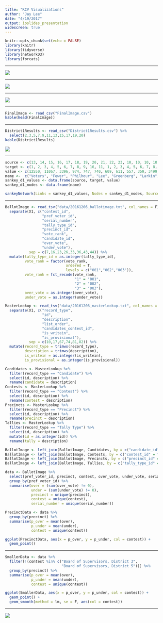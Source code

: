 ```yaml
---
title: "RCV Visualizations"
author: "Jay Lee"
date: "4/19/2017"
output: ioslides_presentation
widescreen: true
---
```


```r
knitr::opts_chunk$set(echo = FALSE)
library(knitr)
library(tidyverse)
library(networkD3)
library(forcats)
```

---

![](Ballot.png)

---

![](BallotImage.png)

---

![](MasterLookup.png)

---

```r
FinalImage <- read_csv("FinalImage.csv")
kable(head(FinalImage))
```

---

```r
District1Results <- read_csv("District1Results.csv") %>%
  select(2,3,5,7,9,11,13,15,17,19,20)
kable(District1Results)
```

![](District1Results.png)

---

```r
source <- c(13, 14, 15, 16, 17, 18, 19, 20, 21, 22, 23, 10, 10, 10, 10, 10, 10, 10, 10, 10, 10, 9, 9, 9, 9, 9, 9, 9, 9, 9, 8, 8, 8, 8, 8, 8, 8, 8, 7, 7, 7, 7, 7, 7, 7, 6, 6, 6, 6, 6, 6, 5, 5, 5, 5, 5, 4, 4, 4, 4, 3, 3, 3, 13, 14, 23, 24)
target <- c(1, 2, 3, 4, 5, 6, 7, 8, 9, 10, 11, 1, 2, 3, 4, 5, 6, 7, 8, 9, 12, 1, 2, 3, 4, 5, 6, 7, 8, 12, 1, 2, 3, 4, 5, 6, 7, 12, 1, 2, 3, 4, 5, 6, 12, 1, 2, 3, 4, 5, 12, 1, 2, 3, 4, 12, 1, 2, 3, 12, 1, 2, 12, 24, 24, 24, 10)
value <- c(12550, 11067, 3396, 974, 747, 740, 609, 611, 557, 359, 3499, 139, 68, 12, 10, 26, 4, 43, 15, 9, 23, 88, 113, 82, 58, 62, 17, 28, 29, 52, 68, 108, 70, 81, 70, 27, 52, 55, 221, 167, 77, 61, 71, 32, 48, 67, 205, 242, 130, 56, 56, 164, 201, 121, 142, 90, 162, 312, 159, 147, 1554, 1175, 492, 0, 0, 0, 0)
name <-  c("Voters", "Fewer", "Philhour", "Lee", "Greenberg", "Larkin", "Kwong", "Lyens", "Jungreis", "D'Silva", "Thornley", "N/A", "Exhausted", "Fewer", "Philhour", "Lee", "Greenberg", "Larkin", "Kwong", "Lyens", "Jungreis", "D'Silva", "Thornley", "N/A", ".")
sankey_d1_values <- data.frame(source, target, value)
sankey_d1_nodes <- data.frame(name)

sankeyNetwork(Links = sankey_d1_values, Nodes = sankey_d1_nodes, Source = "source", Target = "target", Value = "value", NodeID = "name", units = "voters", fontSize = 12, nodeWidth = 20)
```

---

```r
BallotImage <- read_tsv("data/20161206_ballotimage.txt", col_names = F) %>%
  separate(X1, c("contest_id",
                 "pref_voter_id",
                 "serial_number",
                 "tally_type_id",
                 "precinct_id",
                 "vote_rank",
                 "candidate_id",
                 "over_vote",
                 "under_vote"),
           sep = c(7,16,23,26,33,36,43,44)) %>%
  mutate(tally_type_id = as.integer(tally_type_id),
         vote_rank = factor(vote_rank,
                            ordered = T,
                            levels = c("001","002","003")),
         vote_rank = fct_recode(vote_rank,
                                "1" = "001",
                                "2" = "002",
                                "3" = "003"),
         over_vote = as.integer(over_vote),
         under_vote = as.integer(under_vote))

MasterLookup <- read_tsv("data/20161206_masterlookup.txt", col_names = F) %>%
  separate(X1, c("record_type",
                 "id",
                 "description",
                 "list_order",
                 "candidates_contest_id",
                 "is_writein",
                 "is_provisional"),
           sep = c(10,17,67,74,81,82)) %>%
  mutate(record_type = trimws(record_type),
         description = trimws(description),
         is_writein = as.integer(is_writein),
         is_provisional = as.integer(is_provisional))

Candidates <- MasterLookup %>%
  filter(record_type == "Candidate") %>%
  select(id, description) %>%
  rename(candidate = description)
Contests <- MasterLookup %>%
  filter(record_type == "Contest") %>%
  select(id, description) %>%
  rename(contest = description)
Precincts <- MasterLookup %>%
  filter(record_type == "Precinct") %>%
  select(id, description) %>%
  rename(precinct = description)
Tallies <- MasterLookup %>%
  filter(record_type == "Tally Type") %>%
  select(id, description) %>%
  mutate(id = as.integer(id)) %>%
  rename(tally = description)

BallotImage <- left_join(BallotImage, Candidates, by = c("candidate_id" = "id"))
BallotImage <- left_join(BallotImage, Contests, by = c("contest_id" = "id"))
BallotImage <- left_join(BallotImage, Precincts, by = c("precinct_id" = "id"))
BallotImage <- left_join(BallotImage, Tallies, by = c("tally_type_id" = "id"))

data <- BallotImage %>%
  select(pref_voter_id, precinct, contest, over_vote, under_vote, serial_number) %>%
  group_by(pref_voter_id) %>%
  summarise(over = (sum(over_vote) != 0),
            under = (sum(under_vote) != 0),
            precinct = unique(precinct),
            contest = unique(contest),
            serial_number = unique(serial_number))

PrecinctData <- data %>%
  group_by(precinct) %>%
  summarise(p_over = mean(over),
            p_under = mean(under),
            contest = unique(contest))

ggplot(PrecinctData, aes(x = p_over, y = p_under, col = contest)) +
  geom_point()
```

---

```r
SmallerData <- data %>%
  filter(!(contest %in% c("Board of Supervisors, District 3",
                          "Board of Supervisors, District 5"))) %>%
  group_by(precinct) %>%
  summarise(p_over = mean(over),
            p_under = mean(under),
            contest = unique(contest))

ggplot(SmallerData, aes(x = p_over, y = p_under, col = contest)) +
  geom_point() +
  geom_smooth(method = lm, se = F, aes(col = contest))
```

---

![](SF.png)